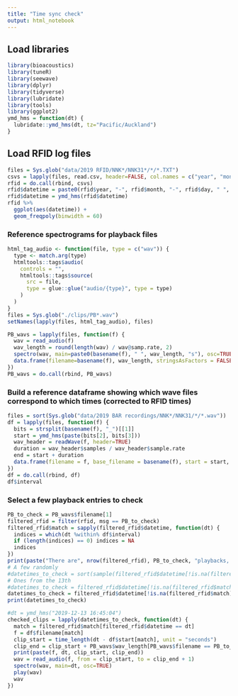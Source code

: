 ```yaml
---
title: "Time sync check"
output: html_notebook
---
```


## Load libraries

```r
library(bioacoustics)
library(tuneR)
library(seewave)
library(dplyr)
library(tidyverse)
library(lubridate)
library(tools)
library(ggplot2)
ymd_hms = function(dt) {
  lubridate::ymd_hms(dt, tz="Pacific/Auckland")
}
```

## Load RFID log files

```r
files = Sys.glob("data/2019 RFID/NNK*/NNK31*/*/*.TXT")
csvs = lapply(files, read.csv, header=FALSE, col.names = c("year", "month", "day", "hour","minute_sec", "id", "ext", "int", "msg"))
rfid = do.call(rbind, csvs)
rfid$datetime = paste0(rfid$year, "-", rfid$month, "-", rfid$day, " ", rfid$hour, ":", rfid$minute_sec)
rfid$datetime = ymd_hms(rfid$datetime)
rfid %>% 
  ggplot(aes(datetime)) +
  geom_freqpoly(binwidth = 60)
```
### Reference spectrograms for playback files
```r
html_tag_audio <- function(file, type = c("wav")) {
  type <- match.arg(type)
  htmltools::tags$audio(
    controls = "",
    htmltools::tags$source(
      src = file,
      type = glue::glue("audio/{type}", type = type)
    )
  )
}
files = Sys.glob("./clips/PB*.wav")
setNames(lapply(files, html_tag_audio), files)
```

```r
PB_wavs = lapply(files, function(f) {
  wav = read_audio(f)
  wav_length = round(length(wav) / wav@samp.rate, 2)
  spectro(wav, main=paste0(basename(f), " ", wav_length, "s"), osc=TRUE)
  data.frame(filename=basename(f), wav_length, stringsAsFactors = FALSE)
})
PB_wavs = do.call(rbind, PB_wavs)
```

### Build a reference dataframe showing which wave files correspond to which times (corrected to RFID times)

```r
files = sort(Sys.glob("data/2019 BAR recordings/NNK*/NNK31/*/*.wav"))
df = lapply(files, function(f) {
  bits = strsplit(basename(f), "_")[[1]]
  start = ymd_hms(paste(bits[2], bits[3]))
  wav_header = readWave(f, header=TRUE)
  duration = wav_header$samples / wav_header$sample.rate
  end = start + duration
  data.frame(filename = f, base_filename = basename(f), start = start, end = end, interval = interval(start, end), stringsAsFactors = FALSE)
})
df = do.call(rbind, df)
df$interval
```


### Select a few playback entries to check

```r
PB_to_check = PB_wavs$filename[1]
filtered_rfid = filter(rfid, msg == PB_to_check)
filtered_rfid$match = sapply(filtered_rfid$datetime, function(dt) {
  indices = which(dt %within% df$interval)
  if (length(indices) == 0) indices = NA
  indices
})
print(paste("There are", nrow(filtered_rfid), PB_to_check, "playbacks, of which", sum(!is.na(filtered_rfid$match)), "have recordings"))
# A few randomly
#datetimes_to_check = sort(sample(filtered_rfid$datetime[!is.na(filtered_rfid$match)], 10))
# Ones from the 13th
#datetimes_to_check = filtered_rfid$datetime[!is.na(filtered_rfid$match) & filtered_rfid$datetime < ymd("2019-12-14")]
datetimes_to_check = filtered_rfid$datetime[!is.na(filtered_rfid$match) & filtered_rfid$datetime %within% interval(ymd_hms("2019-12-19 07:56:00"), ymd_hms("2019-12-19 08:32:00"))]
print(datetimes_to_check)
```

```r
#dt = ymd_hms("2019-12-13 16:45:04")
checked_clips = lapply(datetimes_to_check, function(dt) {
  match = filtered_rfid$match[filtered_rfid$datetime == dt]
  f = df$filename[match]
  clip_start = time_length(dt - df$start[match], unit = "seconds")
  clip_end = clip_start + PB_wavs$wav_length[PB_wavs$filename == PB_to_check]
  print(paste(f, dt, clip_start, clip_end))
  wav = read_audio(f, from = clip_start, to = clip_end + 1)
  spectro(wav, main=dt, osc=TRUE)
  play(wav)
  wav
})
```



